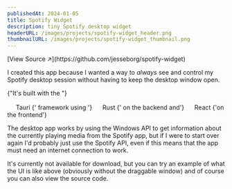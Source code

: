 ```yaml
---
publishedAt: 2024-01-05
title: Spotify Widget
description: tiny Spotify desktop widget
headerURL: /images/projects/spotify-widget_header.png
thumbnailURL: /images/projects/spotify-widget_thumbnail.png
---
```


<div className="hidden flex-col items-center gap-2 [@media(min-width:400px)]:flex">
	<SpotifyWidgetContainer />
</div>

<div className="mt-4 text-center text-sm">
	[View Source &#x2197;](https://github.com/jesseborg/spotify-widget)
</div>

I created this app because I wanted a way to _always_ see and control my Spotify desktop session without having to keep the desktop window open.

{"It's built with the "}

<Badge href="https://tauri.app">
	<svg role="img" width="16" height="16">
		<use href="/sprites.svg#tauri" />
	</svg>
	Tauri
</Badge>
{' framework using '}
<Badge href="https://rust-lang.org">
	<svg role="img" width="16" height="16">
		<use href="/sprites.svg#rust" />
	</svg>
	Rust
</Badge>
{' on the backend and'}
<Badge href="https://react.dev">
	<svg role="img" width="16" height="16">
		<use href="/sprites.svg#react" />
	</svg>
	React
</Badge>
{'on the frontend'}

The desktop app works by using the Windows API to get information about the currently playing media from the Spotify app, but if I were to start over again I'd probably just use the Spotify API, even if this means that the app must need an internet connection to work.

<span className="hidden [@media(min-width:400px)]:block">
	It's currently not available for download, but you can try an example of what the UI is like above
	(obviously without the draggable window) and of course you can also view the source code.
</span>
